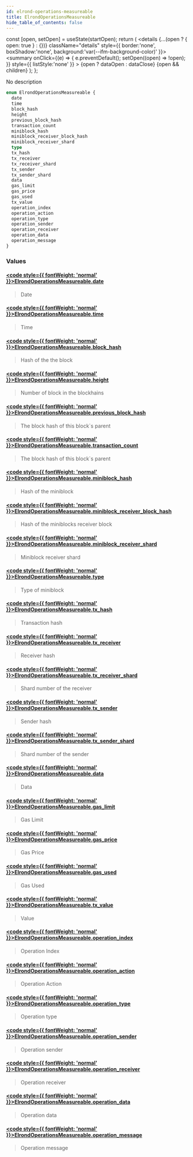 ```yaml
---
id: elrond-operations-measureable
title: ElrondOperationsMeasureable
hide_table_of_contents: false
---
```







  const [open, setOpen] = useState(startOpen);
  return (
    <details {...(open ? { open: true } : {})} className="details" style={{ border:'none', boxShadow:'none', background:'var(--ifm-background-color)' }}>
      <summary
        onClick={(e) => {
          e.preventDefault();
          setOpen((open) => !open);
        }}
        style={{ listStyle:'none' }}
      >
      {open ? dataOpen : dataClose}
      </summary>
      {open && children}
    </details>
  );
};








No description


```graphql
enum ElrondOperationsMeasureable {
  date
  time
  block_hash
  height
  previous_block_hash
  transaction_count
  miniblock_hash
  miniblock_receiver_block_hash
  miniblock_receiver_shard
  type
  tx_hash
  tx_receiver
  tx_receiver_shard
  tx_sender
  tx_sender_shard
  data
  gas_limit
  gas_price
  gas_used
  tx_value
  operation_index
  operation_action
  operation_type
  operation_sender
  operation_receiver
  operation_data
  operation_message
}
```




### Values

#### [<code style={{ fontWeight: 'normal' }}>ElrondOperationsMeasureable.<b>date</b></code>](#)  
> 
> 
> Date
> 

#### [<code style={{ fontWeight: 'normal' }}>ElrondOperationsMeasureable.<b>time</b></code>](#)  
> 
> 
> Time
> 

#### [<code style={{ fontWeight: 'normal' }}>ElrondOperationsMeasureable.<b>block_hash</b></code>](#)  
> 
> 
> Hash of the the block
> 

#### [<code style={{ fontWeight: 'normal' }}>ElrondOperationsMeasureable.<b>height</b></code>](#)  
> 
> 
> Number of block in the blockhains
> 

#### [<code style={{ fontWeight: 'normal' }}>ElrondOperationsMeasureable.<b>previous_block_hash</b></code>](#)  
> 
> 
> The block hash of this block`s parent
> 

#### [<code style={{ fontWeight: 'normal' }}>ElrondOperationsMeasureable.<b>transaction_count</b></code>](#)  
> 
> 
> The block hash of this block`s parent
> 

#### [<code style={{ fontWeight: 'normal' }}>ElrondOperationsMeasureable.<b>miniblock_hash</b></code>](#)  
> 
> 
> Hash of the miniblock
> 

#### [<code style={{ fontWeight: 'normal' }}>ElrondOperationsMeasureable.<b>miniblock_receiver_block_hash</b></code>](#)  
> 
> 
> Hash of the miniblocks receiver block
> 

#### [<code style={{ fontWeight: 'normal' }}>ElrondOperationsMeasureable.<b>miniblock_receiver_shard</b></code>](#)  
> 
> 
> Miniblock receiver shard
> 

#### [<code style={{ fontWeight: 'normal' }}>ElrondOperationsMeasureable.<b>type</b></code>](#)  
> 
> 
> Type of miniblock
> 

#### [<code style={{ fontWeight: 'normal' }}>ElrondOperationsMeasureable.<b>tx_hash</b></code>](#)  
> 
> 
> Transaction hash
> 

#### [<code style={{ fontWeight: 'normal' }}>ElrondOperationsMeasureable.<b>tx_receiver</b></code>](#)  
> 
> 
> Receiver hash
> 

#### [<code style={{ fontWeight: 'normal' }}>ElrondOperationsMeasureable.<b>tx_receiver_shard</b></code>](#)  
> 
> 
> Shard number of the receiver
> 

#### [<code style={{ fontWeight: 'normal' }}>ElrondOperationsMeasureable.<b>tx_sender</b></code>](#)  
> 
> 
> Sender hash
> 

#### [<code style={{ fontWeight: 'normal' }}>ElrondOperationsMeasureable.<b>tx_sender_shard</b></code>](#)  
> 
> 
> Shard number of the sender
> 

#### [<code style={{ fontWeight: 'normal' }}>ElrondOperationsMeasureable.<b>data</b></code>](#)  
> 
> 
> Data
> 

#### [<code style={{ fontWeight: 'normal' }}>ElrondOperationsMeasureable.<b>gas_limit</b></code>](#)  
> 
> 
> Gas Limit
> 

#### [<code style={{ fontWeight: 'normal' }}>ElrondOperationsMeasureable.<b>gas_price</b></code>](#)  
> 
> 
> Gas Price
> 

#### [<code style={{ fontWeight: 'normal' }}>ElrondOperationsMeasureable.<b>gas_used</b></code>](#)  
> 
> 
> Gas Used
> 

#### [<code style={{ fontWeight: 'normal' }}>ElrondOperationsMeasureable.<b>tx_value</b></code>](#)  
> 
> 
> Value
> 

#### [<code style={{ fontWeight: 'normal' }}>ElrondOperationsMeasureable.<b>operation_index</b></code>](#)  
> 
> 
> Operation Index
> 

#### [<code style={{ fontWeight: 'normal' }}>ElrondOperationsMeasureable.<b>operation_action</b></code>](#)  
> 
> 
> Operation Action
> 

#### [<code style={{ fontWeight: 'normal' }}>ElrondOperationsMeasureable.<b>operation_type</b></code>](#)  
> 
> 
> Operation type
> 

#### [<code style={{ fontWeight: 'normal' }}>ElrondOperationsMeasureable.<b>operation_sender</b></code>](#)  
> 
> 
> Operation sender
> 

#### [<code style={{ fontWeight: 'normal' }}>ElrondOperationsMeasureable.<b>operation_receiver</b></code>](#)  
> 
> 
> Operation receiver
> 

#### [<code style={{ fontWeight: 'normal' }}>ElrondOperationsMeasureable.<b>operation_data</b></code>](#)  
> 
> 
> Operation data
> 

#### [<code style={{ fontWeight: 'normal' }}>ElrondOperationsMeasureable.<b>operation_message</b></code>](#)  
> 
> 
> Operation message
> 



